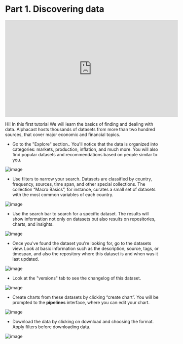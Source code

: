 # Part 1. Discovering data

<iframe width="560" height="315" src="https://www.youtube.com/embed/mWtwOKKWYcg" title="YouTube video player" frameborder="0" allow="accelerometer; autoplay; clipboard-write; encrypted-media; gyroscope; picture-in-picture; web-share" allowfullscreen></iframe>


Hi! In this first tutorial We will learn the basics of finding and dealing with data. Alphacast hosts thousands of datasets from more than two hundred sources, that cover major economic and financial topics.


- Go to the "Explore" section.. You'll notice that the data is organized into categories: markets, production, inflation, and much more. You will also find popular datasets and recommendations based on people similar to you.

![image](https://user-images.githubusercontent.com/25038044/219783096-d8ab34dc-64e0-4325-ba3c-af256a562170.png)

- Use filters to narrow your search. Datasets are classified by country, frequency, sources, time span, and other special collections. The collection “Macro Basics”, for instance, curates a small set of datasets with the most common variables of each country.

![image](https://user-images.githubusercontent.com/25038044/219783223-8e0a19c7-82c6-451f-aecd-efc3e817f6aa.png)

- Use the search bar to search for a specific dataset. The results will show information not only on datasets but also results on repositories, charts, and insights. 

![image](https://user-images.githubusercontent.com/25038044/219783281-45040e4f-50b4-4fbf-8778-0028bd8db267.png)

- Once you've found the dataset you're looking for, go to the datasets view. Look at basic information such as the description, source, tags, or timespan, and also the repository where this dataset is and when was it last updated.

![image](https://user-images.githubusercontent.com/25038044/219783659-fad74b49-53bd-4364-9e0a-578a4f35a595.png)

- Look at the "versions" tab to see the changelog of this dataset.

![image](https://user-images.githubusercontent.com/25038044/219783867-781a12ea-542f-4389-9588-a53efc8d419a.png)

- Create charts from these datasets by clicking “create chart”. You will be prompted to the **pipelines** interface, where you can edit your chart. 

![image](https://user-images.githubusercontent.com/25038044/219784205-0afb328b-22a1-4dc7-bd5d-a16c553db612.png)

- Download the data by clicking on download and choosing the format. Apply filters before downloading data.

![image](https://user-images.githubusercontent.com/25038044/219784339-4dfde752-3a11-4f23-aa3c-adbfa46e31e9.png)

